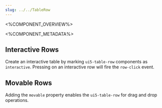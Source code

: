 ```yaml
---
slug: ../../TableRow
---
```



<%COMPONENT_OVERVIEW%>

<%COMPONENT_METADATA%>

## Interactive Rows

Create an interactive table by marking `ui5-table-row` components as `interactive`. Pressing on an interactive row
will fire the `row-click` event.

<Interactive />

## Movable Rows

Adding the `movable` property enables the `ui5-table-row` for drag and drop operations.

<DragAndDrop />